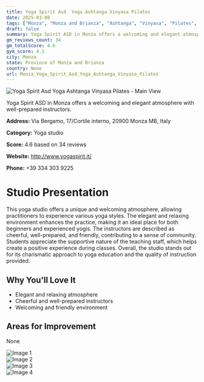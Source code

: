 ```yaml
---
title: Yoga Spirit Asd  Yoga Ashtanga Vinyasa Pilates
date: 2025-03-08
tags: ["Monza", "Monza and Brianza", "Ashtanga", "Vinyasa", "Pilates", "welcoming", "elegant", "Monza"]  
draft: false
summary: Yoga Spirit ASD in Monza offers a welcoming and elegant atmosphere with well-prepared instructors.
gm_reviews_count: 34
gm_totalScore: 4.6
gym_score: 4.1
city: Monza
state: Province of Monza and Brianza
country: None
url: Monza_Yoga_Spirit_Asd_Yoga_Ashtanga_Vinyasa_Pilates
---
```


<div className="aspect-[16/9] relative my-8">
  <img 
    src="https://lh5.googleusercontent.com/p/AF1QipNG2qWiUfmonSbTckyzd0kPddC_qidZeHXXVfrT=w1920-h1080-k-no"
    alt="Yoga Spirit Asd  Yoga Ashtanga Vinyasa Pilates - Main View"
    className="object-cover absolute inset-0 w-full h-full rounded-lg"
  />
</div>

Yoga Spirit ASD in Monza offers a welcoming and elegant atmosphere with well-prepared instructors.

**Address:** Via Bergamo, 17/Cortile interno, 20900 Monza MB, Italy

**Category:** Yoga studio

**Score:** 4.6 based on 34 reviews

**Website:** http://www.yogaspirit.it/

**Phone:** +39 334 303 9225

# Studio Presentation

This yoga studio offers a unique and welcoming atmosphere, allowing practitioners to experience various yoga styles. The elegant and relaxing environment enhances the practice, making it an ideal place for both beginners and experienced yogis. The instructors are described as cheerful, well-prepared, and friendly, contributing to a sense of community. Students appreciate the supportive nature of the teaching staff, which helps create a positive experience during classes. Overall, the studio stands out for its charismatic approach to yoga education and the quality of instruction provided.

## Why You'll Love It

- Elegant and relaxing atmosphere
- Cheerful and well-prepared instructors
- Welcoming and friendly environment

## Areas for Improvement

None

<div className="grid grid-cols-1 xl:grid-cols-2 gap-4 my-8">
<div className="aspect-[4/3] relative"><img src="https://lh5.googleusercontent.com/p/AF1QipMMX0V9HCxrZzasMq-VQRWYI2g1AkxGCnTNNSJ1=w1920-h1080-k-no" alt="Image 1" className="object-cover absolute inset-0 w-full h-full rounded-lg" /></div>
<div className="aspect-[4/3] relative"><img src="https://lh5.googleusercontent.com/p/AF1QipO90SwAPwcJUtckvgnRSdotOPvNqWWT18sn7RRg=w1920-h1080-k-no" alt="Image 2" className="object-cover absolute inset-0 w-full h-full rounded-lg" /></div>
<div className="aspect-[4/3] relative"><img src="https://lh5.googleusercontent.com/p/AF1QipMYRSNUzFQ39J4znEAbI_X9mT7Nfow4_tWWm6qh=w1920-h1080-k-no" alt="Image 3" className="object-cover absolute inset-0 w-full h-full rounded-lg" /></div>
<div className="aspect-[4/3] relative"><img src="https://lh5.googleusercontent.com/p/AF1QipNbj-a6soVar8UT4fSVO3_nJHkjzPCudoRU4v7c=w1920-h1080-k-no" alt="Image 4" className="object-cover absolute inset-0 w-full h-full rounded-lg" /></div>
</div>